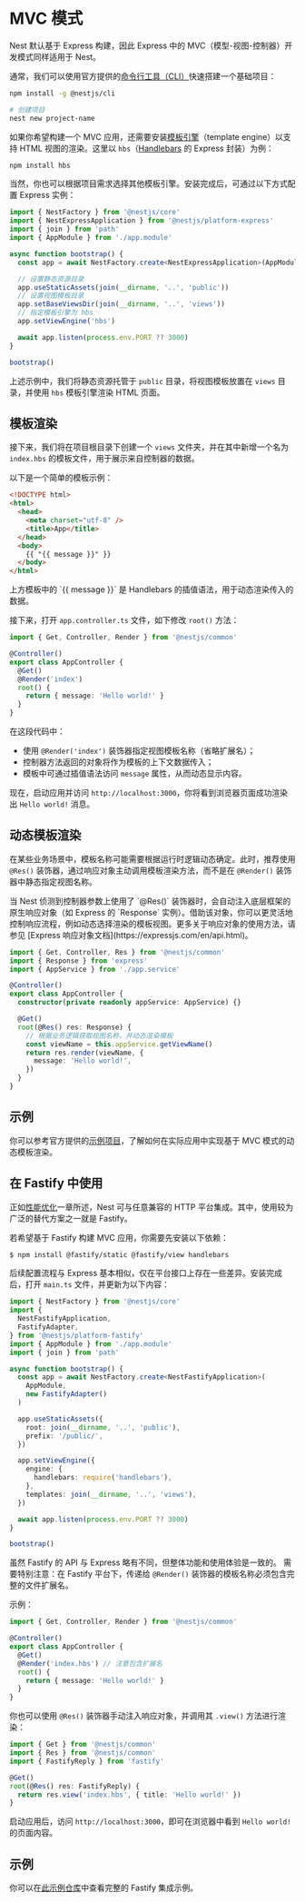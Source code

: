 # MVC 模式

Nest 默认基于 Express 构建，因此 Express 中的 MVC（模型-视图-控制器）开发模式同样适用于 Nest。

通常，我们可以使用官方提供的[命令行工具（CLI）](https://github.com/nestjs/nest-cli)快速搭建一个基础项目：

```bash
npm install -g @nestjs/cli

# 创建项目
nest new project-name
```

如果你希望构建一个 MVC 应用，还需要安装[模板引擎](https://expressjs.com/en/guide/using-template-engines.html)（template engine）以支持 HTML 视图的渲染。这里以 `hbs`（[Handlebars](https://github.com/pillarjs/hbs#readme) 的 Express 封装）为例：

```bash
npm install hbs
```

当然，你也可以根据项目需求选择其他模板引擎。安装完成后，可通过以下方式配置 Express 实例：

```ts filename='main.ts'
import { NestFactory } from '@nestjs/core'
import { NestExpressApplication } from '@nestjs/platform-express'
import { join } from 'path'
import { AppModule } from './app.module'

async function bootstrap() {
  const app = await NestFactory.create<NestExpressApplication>(AppModule)

  // 设置静态资源目录
  app.useStaticAssets(join(__dirname, '..', 'public'))
  // 设置视图模板目录
  app.setBaseViewsDir(join(__dirname, '..', 'views'))
  // 指定模板引擎为 hbs
  app.setViewEngine('hbs')

  await app.listen(process.env.PORT ?? 3000)
}

bootstrap()
```

上述示例中，我们将静态资源托管于 `public` 目录，将视图模板放置在 `views` 目录，并使用 `hbs` 模板引擎渲染 HTML 页面。

## 模板渲染

接下来，我们将在项目根目录下创建一个 `views` 文件夹，并在其中新增一个名为 `index.hbs` 的模板文件，用于展示来自控制器的数据。

以下是一个简单的模板示例：

```html
<!DOCTYPE html>
<html>
  <head>
    <meta charset="utf-8" />
    <title>App</title>
  </head>
  <body>
    {{ "{{ message }}" }}
  </body>
</html>
```

<CalloutInfo>
  上方模板中的 `{{ message }}` 是 Handlebars
  的插值语法，用于动态渲染传入的数据。
</CalloutInfo>

接下来，打开 `app.controller.ts` 文件，如下修改 `root()` 方法：

```ts filename='app.controller.ts'
import { Get, Controller, Render } from '@nestjs/common'

@Controller()
export class AppController {
  @Get()
  @Render('index')
  root() {
    return { message: 'Hello world!' }
  }
}
```

在这段代码中：

- 使用 `@Render('index')` 装饰器指定视图模板名称（省略扩展名）；
- 控制器方法返回的对象将作为模板的上下文数据传入；
- 模板中可通过插值语法访问 `message` 属性，从而动态显示内容。

现在，启动应用并访问 `http://localhost:3000`，你将看到浏览器页面成功渲染出 `Hello world!` 消息。

## 动态模板渲染

在某些业务场景中，模板名称可能需要根据运行时逻辑动态确定。此时，推荐使用 `@Res()` 装饰器，通过响应对象主动调用模板渲染方法，而不是在 `@Render()` 装饰器中静态指定视图名称。

<CalloutInfo>
  当 Nest 侦测到控制器参数上使用了 `@Res()`
  装饰器时，会自动注入底层框架的原生响应对象（如 Express 的 `Response`
  实例）。借助该对象，你可以更灵活地控制响应流程，例如动态选择渲染的模板视图。更多关于响应对象的使用方法，请参见
  [Express 响应对象文档](https://expressjs.com/en/api.html)。
</CalloutInfo>

```ts filename='app.controller.ts'
import { Get, Controller, Res } from '@nestjs/common'
import { Response } from 'express'
import { AppService } from './app.service'

@Controller()
export class AppController {
  constructor(private readonly appService: AppService) {}

  @Get()
  root(@Res() res: Response) {
    // 根据业务逻辑获取视图名称，并动态渲染模板
    const viewName = this.appService.getViewName()
    return res.render(viewName, {
      message: 'Hello world!',
    })
  }
}
```

## 示例

你可以参考官方提供的[示例项目](https://github.com/nestjs/nest/tree/master/sample/15-mvc)，了解如何在实际应用中实现基于 MVC 模式的动态模板渲染。

## 在 Fastify 中使用

正如[性能优化](/techniques/performance)一章所述，Nest 可与任意兼容的 HTTP 平台集成。其中，使用较为广泛的替代方案之一就是 Fastify。

若希望基于 Fastify 构建 MVC 应用，你需要先安装以下依赖：

```bash
$ npm install @fastify/static @fastify/view handlebars
```

后续配置流程与 Express 基本相似，仅在平台接口上存在一些差异。安装完成后，打开 `main.ts` 文件，并更新为以下内容：

```ts filename='main.ts'
import { NestFactory } from '@nestjs/core'
import {
  NestFastifyApplication,
  FastifyAdapter,
} from '@nestjs/platform-fastify'
import { AppModule } from './app.module'
import { join } from 'path'

async function bootstrap() {
  const app = await NestFactory.create<NestFastifyApplication>(
    AppModule,
    new FastifyAdapter()
  )

  app.useStaticAssets({
    root: join(__dirname, '..', 'public'),
    prefix: '/public/',
  })

  app.setViewEngine({
    engine: {
      handlebars: require('handlebars'),
    },
    templates: join(__dirname, '..', 'views'),
  })

  await app.listen(process.env.PORT ?? 3000)
}

bootstrap()
```

虽然 Fastify 的 API 与 Express 略有不同，但整体功能和使用体验是一致的。
需要特别注意：在 Fastify 平台下，传递给 `@Render()` 装饰器的模板名称必须包含完整的文件扩展名。

示例：

```ts filename='app.controller.ts'
import { Get, Controller, Render } from '@nestjs/common'

@Controller()
export class AppController {
  @Get()
  @Render('index.hbs') // 注意包含扩展名
  root() {
    return { message: 'Hello world!' }
  }
}
```

你也可以使用 `@Res()` 装饰器手动注入响应对象，并调用其 `.view()` 方法进行渲染：

```ts
import { Get } from '@nestjs/common'
import { Res } from '@nestjs/common'
import { FastifyReply } from 'fastify'

@Get()
root(@Res() res: FastifyReply) {
  return res.view('index.hbs', { title: 'Hello world!' })
}
```

启动应用后，访问 `http://localhost:3000`，即可在浏览器中看到 `Hello world!` 的页面内容。

## 示例

你可以在[此示例仓库](https://github.com/nestjs/nest/tree/master/sample/17-mvc-fastify)中查看完整的 Fastify 集成示例。
